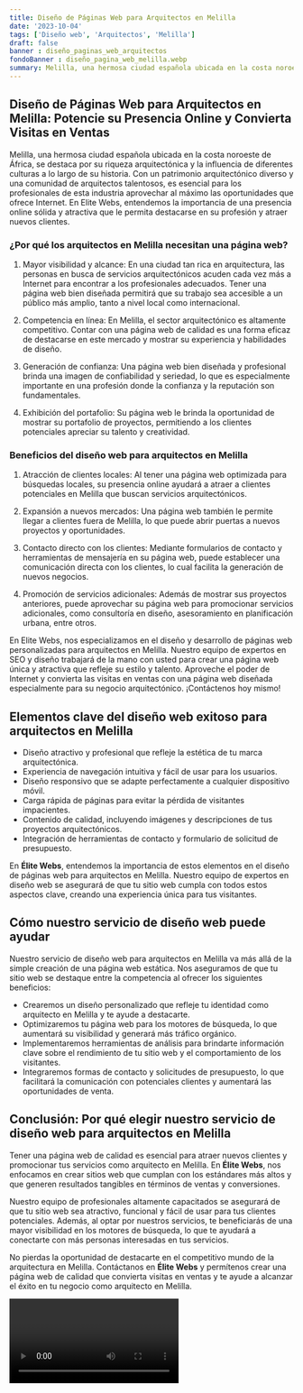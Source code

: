 ```yaml
---
title: Diseño de Páginas Web para Arquitectos en Melilla
date: '2023-10-04'
tags: ['Diseño web', 'Arquitectos', 'Melilla']
draft: false
banner : diseño_paginas_web_arquitectos
fondoBanner : diseño_pagina_web_melilla.webp
summary: Melilla, una hermosa ciudad española ubicada en la costa noroeste de África, se destaca por su riqueza arquitectónica y la influencia de diferentes culturas a lo largo de su historia. Con un patrimonio arquitectónico diverso y una comunidad de arquitectos talentosos, es esencial para los profesionales de esta industria aprovechar al máximo las oportunidades que ofrece Internet. En Elite Webs, entendemos la importancia de una presencia online sólida y atractiva que le permita destacarse en su profesión y atraer nuevos clientes.
---
```


## Diseño de Páginas Web para Arquitectos en Melilla: Potencie su Presencia Online y Convierta Visitas en Ventas

Melilla, una hermosa ciudad española ubicada en la costa noroeste de África, se destaca por su riqueza arquitectónica y la influencia de diferentes culturas a lo largo de su historia. Con un patrimonio arquitectónico diverso y una comunidad de arquitectos talentosos, es esencial para los profesionales de esta industria aprovechar al máximo las oportunidades que ofrece Internet. En Elite Webs, entendemos la importancia de una presencia online sólida y atractiva que le permita destacarse en su profesión y atraer nuevos clientes.

### ¿Por qué los arquitectos en Melilla necesitan una página web?

1. Mayor visibilidad y alcance: En una ciudad tan rica en arquitectura, las personas en busca de servicios arquitectónicos acuden cada vez más a Internet para encontrar a los profesionales adecuados. Tener una página web bien diseñada permitirá que su trabajo sea accesible a un público más amplio, tanto a nivel local como internacional.

2. Competencia en línea: En Melilla, el sector arquitectónico es altamente competitivo. Contar con una página web de calidad es una forma eficaz de destacarse en este mercado y mostrar su experiencia y habilidades de diseño.

3. Generación de confianza: Una página web bien diseñada y profesional brinda una imagen de confiabilidad y seriedad, lo que es especialmente importante en una profesión donde la confianza y la reputación son fundamentales.

4. Exhibición del portafolio: Su página web le brinda la oportunidad de mostrar su portafolio de proyectos, permitiendo a los clientes potenciales apreciar su talento y creatividad.

### Beneficios del diseño web para arquitectos en Melilla

1. Atracción de clientes locales: Al tener una página web optimizada para búsquedas locales, su presencia online ayudará a atraer a clientes potenciales en Melilla que buscan servicios arquitectónicos.

2. Expansión a nuevos mercados: Una página web también le permite llegar a clientes fuera de Melilla, lo que puede abrir puertas a nuevos proyectos y oportunidades.

3. Contacto directo con los clientes: Mediante formularios de contacto y herramientas de mensajería en su página web, puede establecer una comunicación directa con los clientes, lo cual facilita la generación de nuevos negocios.

4. Promoción de servicios adicionales: Además de mostrar sus proyectos anteriores, puede aprovechar su página web para promocionar servicios adicionales, como consultoría en diseño, asesoramiento en planificación urbana, entre otros.

En Elite Webs, nos especializamos en el diseño y desarrollo de páginas web personalizadas para arquitectos en Melilla. Nuestro equipo de expertos en SEO y diseño trabajará de la mano con usted para crear una página web única y atractiva que refleje su estilo y talento. Aproveche el poder de Internet y convierta las visitas en ventas con una página web diseñada especialmente para su negocio arquitectónico. ¡Contáctenos hoy mismo!

<GifSeo />

<Cta />

## Elementos clave del diseño web exitoso para arquitectos en Melilla

- Diseño atractivo y profesional que refleje la estética de tu marca arquitectónica.
- Experiencia de navegación intuitiva y fácil de usar para los usuarios.
- Diseño responsivo que se adapte perfectamente a cualquier dispositivo móvil.
- Carga rápida de páginas para evitar la pérdida de visitantes impacientes.
- Contenido de calidad, incluyendo imágenes y descripciones de tus proyectos arquitectónicos.
- Integración de herramientas de contacto y formulario de solicitud de presupuesto.

En **Élite Webs**, entendemos la importancia de estos elementos en el diseño de páginas web para arquitectos en Melilla. Nuestro equipo de expertos en diseño web se asegurará de que tu sitio web cumpla con todos estos aspectos clave, creando una experiencia única para tus visitantes.

## Cómo nuestro servicio de diseño web puede ayudar

Nuestro servicio de diseño web para arquitectos en Melilla va más allá de la simple creación de una página web estática. Nos aseguramos de que tu sitio web se destaque entre la competencia al ofrecer los siguientes beneficios:

- Crearemos un diseño personalizado que refleje tu identidad como arquitecto en Melilla y te ayude a destacarte.
- Optimizaremos tu página web para los motores de búsqueda, lo que aumentará su visibilidad y generará más tráfico orgánico.
- Implementaremos herramientas de análisis para brindarte información clave sobre el rendimiento de tu sitio web y el comportamiento de los visitantes.
- Integraremos formas de contacto y solicitudes de presupuesto, lo que facilitará la comunicación con potenciales clientes y aumentará las oportunidades de venta.

## Conclusión: Por qué elegir nuestro servicio de diseño web para arquitectos en Melilla

Tener una página web de calidad es esencial para atraer nuevos clientes y promocionar tus servicios como arquitecto en Melilla. En **Élite Webs**, nos enfocamos en crear sitios web que cumplan con los estándares más altos y que generen resultados tangibles en términos de ventas y conversiones.

Nuestro equipo de profesionales altamente capacitados se asegurará de que tu sitio web sea atractivo, funcional y fácil de usar para tus clientes potenciales. Además, al optar por nuestros servicios, te beneficiarás de una mayor visibilidad en los motores de búsqueda, lo que te ayudará a conectarte con más personas interesadas en tus servicios.

No pierdas la oportunidad de destacarte en el competitivo mundo de la arquitectura en Melilla. Contáctanos en **Élite Webs** y permítenos crear una página web de calidad que convierta visitas en ventas y te ayude a alcanzar el éxito en tu negocio como arquitecto en Melilla.

<Video />

<CtaBot job='Arquitectos' city='Melilla'/>

<Gmaps query='Melilla+españa+maps' />